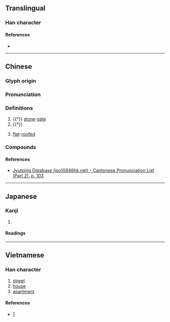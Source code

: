 {{character info}}
==Translingual==

===Han character===
{{Han char|rn=53|rad=广|as=07|sn=10|four=|canj=IIJB|ids=⿸广甫}}

====References====
* {{Han ref|kx=0346.240|dkj=09340|dj=0657.020|hdz=20885.020|uh=5EAF|ud=24239}}

----

==Chinese==
{{zh-forms}}

===Glyph origin===
{{Han etym}}

===Pronunciation===
{{zh-pron
|m=bū
|c=bou1
|mc=y
|oc=y
|cat=n
}}

===Definitions===
{{zh-hanzi}}

# {{†}} [[stone]] [[gate]]
# {{†}} {{n-g|See the compounds.}}
# {{zh-hg}} [[flat]]-[[roofed]]

===Compounds===
{{zh-der|庯峭|庯峻|庯庩}}

====References====
* [http://www.iso10646hk.net/jp/document/download.jsp Jyutping Database (iso10646hk.net) - Cantonese Pronunciation List (Part 2), p. 103]

----

==Japanese==

===Kanji===
{{ja-kanji|grade=|rs=广07}}

# {{rfdef|ja|sort=广07}}

====Readings====
{{ja-readings
|goon=ふ
|kanon=ほ
}}

----

==Vietnamese==

===Han character===
{{vi-readings|reading=phố|rs=广07}}

# [[street]]
# [[house]]
# [[apartment]]

====References====
* [http://www.chunom.org/pages/5EAF/]